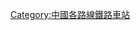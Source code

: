 {{Catnav|頁面分類|各種主題的頁面分類|按國家分類|各國建築|各國鐵路車站|中國鐵路車站|中国铁路车站 (按路线)}}

{{Catmore|通让铁路}}

[[Category:中國各路線鐵路車站|Category:中國各路線鐵路車站]]